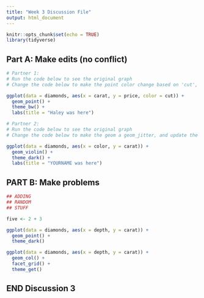 ```yaml
---
title: "Week 3 Discussion File"
output: html_document
---
```


```r
knitr::opts_chunk$set(echo = TRUE)
library(tidyverse)
```

## Part A: Make edits (no conflict)

```r
# Partner 1: 
# Run the code below to see the original graph
# Change the code below to make the point color change based on 'cut', and update the theme to theme_bw(). Update the title to include your first name. 

ggplot(data = diamonds, aes(x = carat, y = price, color = cut)) +
  geom_point() +
  theme_bw() +
  labs(title = "Haley was here")
```

```r
# Partner 2: 
# Run the code below to see the original graph
# Change the code below to make the geom a geom_jitter, and update the theme to theme_light. Update the title to include your first name. 

ggplot(data = diamonds, aes(x = color, y = carat)) +
  geom_violin() +
  theme_dark() +
  labs(title = "YOURNAME was here")
```

## PART B: Make problems

```r

## ADDING 
## RANDOM
## STUFF

five <- 2 + 3

ggplot(data = diamonds, aes(x = depth, y = carat)) +
  geom_point() +
  theme_dark()
```

```r
ggplot(data = diamonds, aes(x = depth, y = carat)) +
  geom_col() +
  facet_grid() +
  theme_get()
```

## END Discussion 3
